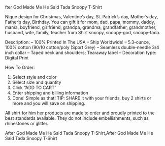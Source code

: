 fter God Made Me He Said Tada Snoopy T-Shirt

Nique design for Christmas, Valentine’s day, St. Patrick’s day, Mother’s day, Father’s day, Birthday. You can gift it for mom, dad, papa, mommy, daddy, mama, boyfriend, girlfriend, grandpa, grandma, grandfather, grandmother, husband, wife, family, teacher from Shirt snoopy, snoopy-god, snoopy-tada.

Description:
– 100% Printed In The USA – Ship Worldwide!
– 5.3-ounce, 100% cotton (90/10 cotton/poly (Sport Grey)
– Seamless double-needle 3/4 inch collar
– Taped neck and shoulders; Tearaway label
– Decoration type: Digital Print

How To Order:
1. Select style and color
2. Select size and quantity
3. Click “ADD TO CART”
4. Enter shipping and billing information
5. Done! Simple as that!
TIP: SHARE it with your friends, buy 2 shirts or more and you will save on shipping.

All shirt for him her products are made to order and proudly printed to the best standards available. They do not include embellishments, such as rhinestones or glitter.

After God Made Me He Said Tada Snoopy T-Shirt,After God Made Me He Said Tada Snoopy T-Shirt
